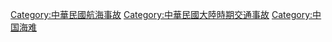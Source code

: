 [[Category:中華民國航海事故|Category:中華民國航海事故]]
[[Category:中華民國大陸時期交通事故|Category:中華民國大陸時期交通事故]]
[[Category:中国海难|Category:中国海难]]
